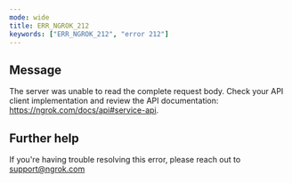 ```yaml
---
mode: wide
title: ERR_NGROK_212
keywords: ["ERR_NGROK_212", "error 212"]
---
```


## Message

The server was unable to read the complete request body. Check your API client implementation and review the API documentation: https://ngrok.com/docs/api#service-api.

## Further help

If you're having trouble resolving this error, please reach out to [support@ngrok.com](mailto:support@ngrok.com?subject=Help%20with%20ERR_NGROK_212)
